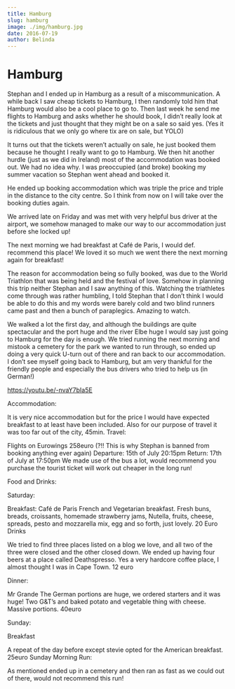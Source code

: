 ```yaml
---
title: Hamburg
slug: hamburg
image: ./img/hamburg.jpg
date: 2016-07-19
author: Belinda
---
```



# Hamburg

Stephan and I ended up in Hamburg as a result of a miscommunication. A while back I saw cheap tickets to Hamburg, I then randomly told him that Hamburg would also be a cool place to go to. Then last week he send me flights to Hamburg and asks whether he should book, I didn’t really look at the tickets and just thought that they might be on a sale so said yes. (Yes it is ridiculous that we only go where tix are on sale, but YOLO)

It turns out that the tickets weren’t actually on sale, he just booked them because he thought I really want to go to Hamburg. We then hit another hurdle (just as we did in Ireland) most of the accommodation was booked out. We had no idea why. I was preoccupied (and broke) booking my summer vacation so Stephan went ahead and booked it.

He ended up booking accommodation which was triple the price and triple in the distance to the city centre. So I think from now on I will take over the booking duties again.

We arrived late on Friday and was met with very helpful bus driver at the airport, we somehow managed to make our way to our accommodation just before she locked up!

The next morning we had breakfast at Café de Paris, I would def. recommend this place! We loved it so much we went there the next morning again for breakfast!

The reason for accommodation being so fully booked, was due to the World Triathlon that was being held and the festival of love. Somehow in planning this trip neither Stephan and I saw anything of this. Watching the triathletes come through was rather humbling, I told Stephan that I don’t think I would be able to do this and my words were barely cold and two blind runners came past and then a bunch of paraplegics. Amazing to watch.

We walked a lot the first day, and although the buildings are quite spectacular and the port huge and the river Elbe huge I would say just going to Hamburg for the day is enough. We tried running the next morning and mistook a cemetery for the park we wanted to run through, so ended up doing a very quick U-turn out of there and ran back to our accommodation. I don’t see myself going back to Hamburg, but am very thankful for the friendly people and especially the bus drivers who tried to help us (in German!)

https://youtu.be/-nvaY7bIa5E

Accommodation:

It is very nice accommodation but for the price I would have expected breakfast to at least have been included. Also for our purpose of travel it was too far out of the city, 45min.
Travel:

Flights on Eurowings 258euro (?!! This is why Stephan is banned from booking anything ever again)
Departure: 15th of July 20:15pm
Return: 17th of July at 17:50pm
We made use of the bus a lot, would recommend you purchase the tourist ticket will work out cheaper in the long run!

Food and Drinks:

Saturday:

Breakfast: Café de Paris
French and Vegetarian breakfast. Fresh buns, breads, croissants, homemade strawberry jams, Nutella, fruits, cheese, spreads, pesto and mozzarella mix, egg and so forth, just lovely. 20 Euro
Drinks

We tried to find three places listed on a blog we love, and all two of the three were closed and the other closed down. We ended up having four beers at a place called Deathspresso. Yes a very hardcore coffee place, I almost thought I was in Cape Town. 12 euro

Dinner:

Mr Grande
The German portions are huge, we ordered starters and it was huge!
Two G&T’s and baked potato and vegetable thing with cheese. Massive portions. 40euro

Sunday:

Breakfast

A repeat of the day before except stevie opted for the American breakfast. 25euro
Sunday Morning Run:

As mentioned ended up in a cemetery and then ran as fast as we could out of there, would not recommend this run!
